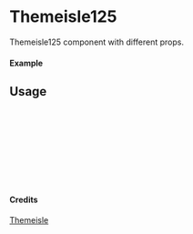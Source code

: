 
<Meta of={Themeisle125} title="Themeisle/Themeisle125" />

# Themeisle125

Themeisle125 component with different props.

#### Example

<Canvas of={Themeisle125.Primary} />

## Usage

```ts
import { Themeisle125 } from "yadl-ui";

const Example = () => {
  return (
      <Themeisle125 />
  );
};

export default Example;
```

#### Credits
[Themeisle](https://themeisle.com/illustrations)
